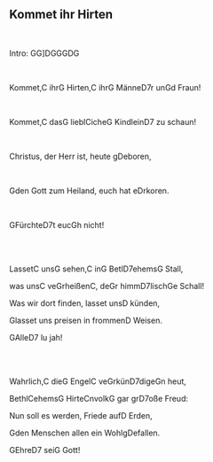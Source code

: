 ## Kommet ihr Hirten
\
<p class='song show-chords'>Intro: <span class='chord'>G</span>G]<span class='chord'>D</span><span class='chord'>G</span><span class='chord'>G</span><span class='chord'>G</span><span class='chord'>D</span><span class='chord'>G</span></p>
\
<p class='song show-chords'>Kommet,<span class='chord'>C</span> ihr<span class='chord'>G</span> Hirten,<span class='chord'>C</span> ihr<span class='chord'>G</span> Männe<span class='chord'>D7</span>r un<span class='chord'>G</span>d Fraun!</p>
\
<p class='song show-chords'>Kommet,<span class='chord'>C</span> das<span class='chord'>G</span> liebl<span class='chord'>C</span>iche<span class='chord'>G</span> Kindlein<span class='chord'>D7</span> zu schaun!</p>
\
<p class='song show-chords'>Christus, der Herr ist, heute g<span class='chord'>D</span>eboren,</p>
\
<p class='song show-chords'><span class='chord'>G</span>den Gott zum Heiland, euch hat e<span class='chord'>D</span>rkoren.</p>
\
<p class='song show-chords'><span class='chord'>G</span>Fürchte<span class='chord'>D7</span>t euc<span class='chord'>G</span>h nicht!</p>
\
\
<p class='song show-chords'>Lasset<span class='chord'>C</span> uns<span class='chord'>G</span> sehen,<span class='chord'>C</span> in<span class='chord'>G</span> Betl<span class='chord'>D7</span>ehems<span class='chord'>G</span> Stall,</p>
<p class='song show-chords'>was uns<span class='chord'>C</span> ve<span class='chord'>G</span>rheißen<span class='chord'>C</span>, de<span class='chord'>G</span>r himm<span class='chord'>D7</span>lisch<span class='chord'>G</span>e Schall!</p>
<p class='song show-chords'>Was wir dort finden, lasset uns<span class='chord'>D</span> künden,</p>
<p class='song show-chords'><span class='chord'>G</span>lasset uns preisen in frommen<span class='chord'>D</span> Weisen.</p>
<p class='song show-chords'><span class='chord'>G</span>Alle<span class='chord'>D7</span> lu jah!</p>
\
\
<p class='song show-chords'>Wahrlich,<span class='chord'>C</span> die<span class='chord'>G</span> Engel<span class='chord'>C</span> ve<span class='chord'>G</span>rkün<span class='chord'>D7</span>dige<span class='chord'>G</span>n heut,</p>
<p class='song show-chords'>Bethl<span class='chord'>C</span>ehems<span class='chord'>G</span> Hirte<span class='chord'>C</span>nvolk<span class='chord'>G</span> gar gr<span class='chord'>D7</span>oße Freud:</p>
<p class='song show-chords'>Nun soll es werden, Friede auf<span class='chord'>D</span> Erden,</p>
<p class='song show-chords'><span class='chord'>G</span>den Menschen allen ein Wohlg<span class='chord'>D</span>efallen.</p>
<p class='song show-chords'><span class='chord'>G</span>Ehre<span class='chord'>D7</span> sei<span class='chord'>G</span> Gott!</p>
\
